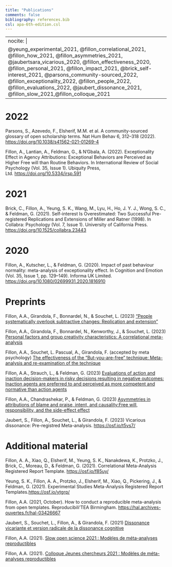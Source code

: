 ```yaml
---
title: "Publications"
comments: false
bibliography: references.bib
csl: apa-6th-edition.csl
---
```


---
nocite: |
  @yeung_experimental_2021, @fillon_correlational_2021, @fillon_how_2021, @fillon_asymmetries_2021, @jaubertsara_vicarious_2020, @fillon_effectiveness_2020, @fillon_personal_2021, @fillon_impact_2021, @brick_self-interest_2021, @parsons_community-sourced_2022, @fillon_exceptionality_2022, @fillon_people_2022, @fillon_evaluations_2022, @jaubert_dissonance_2021, @fillon_slow_2021,@fillon_colloque_2021
---

# 2022

Parsons, S., Azevedo, F., Elsherif, M.M. et al. A community-sourced glossary of open scholarship terms. Nat Hum Behav 6, 312--318 (2022). <https://doi.org/10.1038/s41562-021-01269-4>

Fillon, A., Lantian, A., Feldman, G., & N'Gbala, A. (2022). Exceptionality Effect in Agency Attributions: Exceptional Behaviors are Perceived as Higher Free will than Routine Behaviors. In International Review of Social Psychology (Vol. 35, Issue 1). Ubiquity Press, Ltd. <https://doi.org/10.5334/irsp.591>

# 2021

Brick, C., Fillon, A., Yeung, S. K., Wang, M., Lyu, H., Ho, J. Y. J., Wong, S. C., & Feldman, G. (2021). Self-interest Is Overestimated: Two Successful Pre-registered Replications and Extensions of Miller and Ratner (1998). In Collabra: Psychology (Vol. 7, Issue 1). University of California Press. <https://doi.org/10.1525/collabra.23443>

# 2020

Fillon, A., Kutscher, L., & Feldman, G. (2020). Impact of past behaviour normality: meta-analysis of exceptionality effect. In Cognition and Emotion (Vol. 35, Issue 1, pp. 129--149). Informa UK Limited. <https://doi.org/10.1080/02699931.2020.1816910>

# Preprints

Fillon, A.A., Girandola, F., Bonnardel, N., & Souchet, L. (2023) ["People systematically overlook subtractive changes: Replication and extension"](https://psyarxiv.com/4jkvn/download?format=pdf)

Fillon, A.A., Girandola, F., Bonnardel, N., Kenworthy, J., & Souchet, L. (2023) [Personal factors and group creativity characteristics: A correlational meta-analysis](https://psyarxiv.com/4br6a/download?format=pdf)

Fillon, A.A., Souchet, L. Pascual, A., Girandola, F. (accepted by meta psychology) [The effectiveness of the "But-you-are-free" technique: Meta-analysis and re-examination of the technique](https://psyarxiv.com/3ds26/download?format=pdf)

Fillon, A.A., Strauch, L., & Feldman, G. (2023) [Evaluations of action and inaction decision-makers in risky decisions resulting in negative outcomes: Inaction agents are preferred to and perceived as more competent and normative than action agents](https://www.researchgate.net/profile/Gilad-Feldman/publication/362887838_Evaluations_of_action_and_inaction_decision-makers_in_risky_decisions_resulting_in_negative_outcomes_Inaction_agents_are_preferred_to_and_perceived_as_more_competent_and_normative_than_action_agents/links/6343e7f8ff870c55ce162ae5/Evaluations-of-action-and-inaction-decision-makers-in-risky-decisions-resulting-in-negative-outcomes-Inaction-agents-are-preferred-to-and-perceived-as-more-competent-and-normative-than-action-agents.pdf)

Fillon, A.A., Chandrashekar, P., & Feldman, G. (2023) [Asymmetries in attributions of blame and praise, intent, and causality:Free will, responsibility, and the side-effect effect](https://www.researchgate.net/publication/356831845_Asymmetries_in_attributions_of_blame_and_praise_intent_and_causality_Free_will_responsibility_and_the_side-effect_effect)

Jaubert, S., Fillon, A., Souchet, L., & Girandola, F. (2023) Vicarious dissonance: Pre-registred Meta-analysis. <https://osf.io/t5vs7/>

# Additional material

Fillon, A. A., Xiao, Q., Elsherif, M., Yeung, S. K., Nanakdewa, K., Protzko, J., Brick, C., Moreau, D., & Feldman, G. (2021). Correlational Meta-Analysis Registered Report Template. <https://osf.io/f85uy/>

Yeung, S. K., Fillon, A. A., Protzko, J., Elsherif, M., Xiao, Q., Pickering, J., & Feldman, G. (2021). Experimental Studies Meta-Analysis Registered Report Templates.<https://osf.io/ytgrp/>

Fillon, A.A. (2021, October). How to conduct a reproducible meta-analysis from open templates. Reproducibili'TEA Birmingham. <https://hal.archives-ouvertes.fr/hal-03426667>

Jaubert, S., Souchet, L., Fillon, A., & Girandola, F. (2021) [Dissonance vicariante et version radicale de la dissonance cognitive](https://hal.science/hal-03332123/)

Fillon, A.A. (2021). [Slow open science 2021 : Modèles de méta-analyses reproductibles](https://hal.science/hal-03426673/document)

Fillon, A.A. (2021). [Colloque Jeunes chercheurs 2021 : Modèles de méta-analyses reproductibles](https://hal.science/hal-03426662/document)
